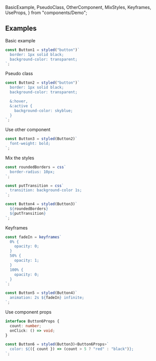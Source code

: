  BasicExample,
  PseudoClass,
  OtherComponent,
  MixStyles,
  Keyframes,
  UseProps,
} from "components/Demo";

## Examples

Basic example

<Demo>

```typescript
const Button1 = styled("button")`
  border: 1px solid black;
  background-color: transparent;
`;
```

  <BasicExample />
</Demo>

Pseudo class

<Demo>

```typescript
const Button2 = styled("button")`
  border: 1px solid black;
  background-color: transparent;

  &:hover,
  &:active {
    background-color: skyblue;
  }
`;
```

  <PseudoClass />
</Demo>

Use other component

<Demo>

```typescript
const Button3 = styled(Button2)`
  font-weight: bold;
`;
```

  <OtherComponent />
</Demo>

Mix the styles

<Demo>

```typescript
const roundedBorders = css`
  border-radius: 10px;
`;

const putTransition = css`
  transition: background-color 1s;
`;

const Button4 = styled(Button3)`
  ${roundedBorders}
  ${putTransition}
`;
```

  <MixStyles />
</Demo>

Keyframes

<Demo>

```typescript
const fadeIn = keyframes`
  0% {
    opacity: 0;
  }
  50% {
    opacity: 1;
  }
  100% {
    opacity: 0;
  }
`;

const Button5 = styled(Button4)`
  animation: 2s ${fadeIn} infinite;
`;
```

  <Keyframes />
</Demo>

Use component props

<Demo>

```typescript
interface Button6Props {
  count: number;
  onClick: () => void;
}

const Button6 = styled(Button3)<Button6Props>`
  color: ${({ count }) => (count > 5 ? "red" : "black")};
`;
```

  <UseProps />
</Demo>
